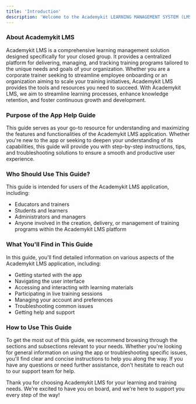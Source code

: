 ```yaml
---
title: 'Introduction'
description: 'Welcome to the Academykit LEARNING MANAGEMENT SYSTEM (LMS) App Help Guide!'
---
```




### About Academykit LMS
Academykit LMS is a comprehensive learning management solution designed specifically for your closed group. It provides a centralized platform for delivering, managing, and tracking training programs tailored to the unique needs and goals of your organization. Whether you are a corporate trainer seeking to streamline employee onboarding or an organization aiming to scale your training initiatives, Academykit LMS provides the tools and resources you need to succeed. With Academykit LMS, we aim to streamline learning processes, enhance knowledge retention, and foster continuous growth and development.
### Purpose of the App Help Guide
This guide serves as your go-to resource for understanding and maximizing the features and functionalities of the Academykit LMS application. Whether you're new to the app or seeking to deepen your understanding of its capabilities, this guide will provide you with step-by-step instructions, tips, and troubleshooting solutions to ensure a smooth and productive user experience.

### Who Should Use This Guide?
This guide is intended for users of the Academykit LMS application, including:
- Educators and trainers
- Students and learners
- Administrators and managers
- Anyone involved in the creation, delivery, or management of training programs within the Academykit LMS platform

### What You'll Find in This Guide
In this guide, you'll find detailed information on various aspects of the Academykit LMS application, including:
- Getting started with the app
- Navigating the user interface
- Accessing and interacting with learning materials
- Participating in live training sessions
- Managing your account and preferences
- Troubleshooting common issues
- Getting help and support

### How to Use This Guide
To get the most out of this guide, we recommend browsing through the sections and subsections relevant to your needs. Whether you're looking for general information on using the app or troubleshooting specific issues, you'll find clear and concise instructions to help you along the way. If you have any questions or need further assistance, don't hesitate to reach out to our support team for help.

Thank you for choosing Academykit LMS for your learning and training needs. We're excited to have you on board, and we're here to support you every step of the way!

